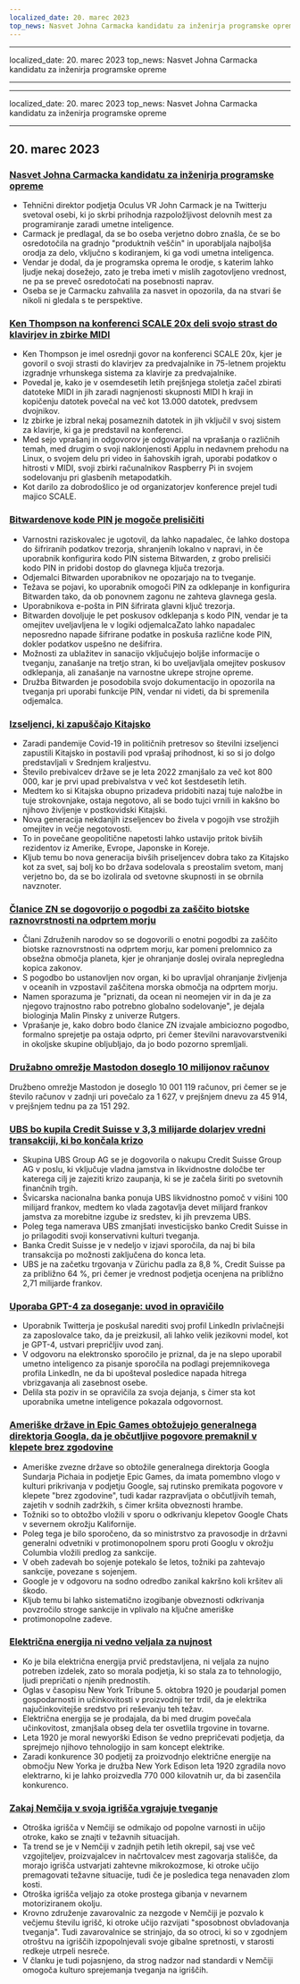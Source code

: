 ```yaml
---
localized_date: 20. marec 2023
top_news: Nasvet Johna Carmacka kandidatu za inženirja programske opreme
---
```


---

localized_date: 20. marec 2023
top_news: Nasvet Johna Carmacka kandidatu za inženirja programske opreme

---

---

localized_date: 20. marec 2023
top_news: Nasvet Johna Carmacka kandidatu za inženirja programske opreme

---



<CallToAction />

<Steps>

## 20. marec 2023

### [Nasvet Johna Carmacka kandidatu za inženirja programske opreme](https://twitter.com/ID_AA_Carmack/status/1637087219591659520?ref=hackernewsgpt.com)

- Tehnični direktor podjetja Oculus VR John Carmack je na Twitterju svetoval osebi, ki jo skrbi prihodnja razpoložljivost delovnih mest za programiranje zaradi umetne inteligence.
- Carmack je predlagal, da se bo oseba verjetno dobro znašla, če se bo osredotočila na gradnjo "produktnih veščin" in uporabljala najboljša orodja za delo, vključno s kodiranjem, ki ga vodi umetna inteligenca.
- Vendar je dodal, da je programska oprema le orodje, s katerim lahko ljudje nekaj dosežejo, zato je treba imeti v mislih zagotovljeno vrednost, ne pa se preveč osredotočati na posebnosti naprav.
- Oseba se je Carmacku zahvalila za nasvet in opozorila, da na stvari še nikoli ni gledala s te perspektive.

### [Ken Thompson na konferenci SCALE 20x deli svojo strast do klavirjev in zbirke MIDI](https://www.youtube.com/watch?v=kaandEt_pKw&ref=hackernewsgpt.com)

- Ken Thompson je imel osrednji govor na konferenci SCALE 20x, kjer je govoril o svoji strasti do klavirjev za predvajalnike in 75-letnem projektu izgradnje vrhunskega sistema za klavirje za predvajalnike.
- Povedal je, kako je v osemdesetih letih prejšnjega stoletja začel zbirati datoteke MIDI in jih zaradi nagnjenosti skupnosti MIDI h kraji in kopičenju datotek povečal na več kot 13.000 datotek, predvsem dvojnikov.
- Iz zbirke je izbral nekaj posameznih datotek in jih vključil v svoj sistem za klavirje, ki ga je predstavil na konferenci.
- Med sejo vprašanj in odgovorov je odgovarjal na vprašanja o različnih temah, med drugim o svoji naklonjenosti Applu in nedavnem prehodu na Linux, o svojem delu pri video in šahovskih igrah, uporabi podatkov o hitrosti v MIDI, svoji zbirki računalnikov Raspberry Pi in svojem sodelovanju pri glasbenih metapodatkih.
- Kot darilo za dobrodošlico je od organizatorjev konference prejel tudi majico SCALE.

### [Bitwardenove kode PIN je mogoče prelisičiti](https://ambiso.github.io/bitwarden-pin/?ref=hackernewsgpt.com)

- Varnostni raziskovalec je ugotovil, da lahko napadalec, če lahko dostopa do šifriranih podatkov trezorja, shranjenih lokalno v napravi, in če uporabnik konfigurira kodo PIN sistema Bitwarden, z grobo prelisiči kodo PIN in pridobi dostop do glavnega ključa trezorja.
- Odjemalci Bitwarden uporabnikov ne opozarjajo na to tveganje.
- Težava se pojavi, ko uporabnik omogoči PIN za odklepanje in konfigurira Bitwarden tako, da ob ponovnem zagonu ne zahteva glavnega gesla.
- Uporabnikova e-pošta in PIN šifrirata glavni ključ trezorja.
- Bitwarden dovoljuje le pet poskusov odklepanja s kodo PIN, vendar je ta omejitev uveljavljena le v logiki odjemalcaZato lahko napadalec neposredno napade šifrirane podatke in poskuša različne kode PIN, dokler podatkov uspešno ne dešifrira.
- Možnosti za ublažitev in sanacijo vključujejo boljše informacije o tveganju, zanašanje na tretjo stran, ki bo uveljavljala omejitev poskusov odklepanja, ali zanašanje na varnostne ukrepe strojne opreme.
- Družba Bitwarden je posodobila svojo dokumentacijo in opozorila na tveganja pri uporabi funkcije PIN, vendar ni videti, da bi spremenila odjemalca.

### [Izseljenci, ki zapuščajo Kitajsko](https://www.persuasion.community/p/leaving-china?ref=hackernewsgpt.com)

- Zaradi pandemije Covid-19 in političnih pretresov so številni izseljenci zapustili Kitajsko in postavili pod vprašaj prihodnost, ki so si jo dolgo predstavljali v Srednjem kraljestvu.
- Število prebivalcev države se je leta 2022 zmanjšalo za več kot 800 000, kar je prvi upad prebivalstva v več kot šestdesetih letih.
- Medtem ko si Kitajska obupno prizadeva pridobiti nazaj tuje naložbe in tuje strokovnjake, ostaja negotovo, ali se bodo tujci vrnili in kakšno bo njihovo življenje v postkovidski Kitajski.
- Nova generacija nekdanjih izseljencev bo živela v pogojih vse strožjih omejitev in večje negotovosti.
- To in povečane geopolitične napetosti lahko ustavijo pritok bivših rezidentov iz Amerike, Evrope, Japonske in Koreje.
- Kljub temu bo nova generacija bivših priseljencev dobra tako za Kitajsko kot za svet, saj bolj ko bo država sodelovala s preostalim svetom, manj verjetno bo, da se bo izolirala od svetovne skupnosti in se obrnila navznoter.

### [Članice ZN se dogovorijo o pogodbi za zaščito biotske raznovrstnosti na odprtem morju](https://apnews.com/article/un-oceans-biodiversity-treaty-0b024fa07e8c1947236d8b8491ebf92c?ref=hackernewsgpt.com)

- Člani Združenih narodov so se dogovorili o enotni pogodbi za zaščito biotske raznovrstnosti na odprtem morju, kar pomeni prelomnico za obsežna območja planeta, kjer je ohranjanje doslej ovirala nepregledna kopica zakonov.
- S pogodbo bo ustanovljen nov organ, ki bo upravljal ohranjanje življenja v oceanih in vzpostavil zaščitena morska območja na odprtem morju.
- Namen sporazuma je "priznati, da ocean ni neomejen vir in da je za njegovo trajnostno rabo potrebno globalno sodelovanje", je dejala biologinja Malin Pinsky z univerze Rutgers.
- Vprašanje je, kako dobro bodo članice ZN izvajale ambiciozno pogodbo, formalno sprejetje pa ostaja odprto, pri čemer številni naravovarstveniki in okoljske skupine obljubljajo, da jo bodo pozorno spremljali.

### [Družabno omrežje Mastodon doseglo 10 milijonov računov](https://mastodon.social/@mastodonusercount/110051957865629817?ref=hackernewsgpt.com)

Družbeno omrežje Mastodon je doseglo 10 001 119 računov, pri čemer se je število računov v zadnji uri povečalo za 1 627, v prejšnjem dnevu za 45 914, v prejšnjem tednu pa za 151 292.

### [UBS bo kupila Credit Suisse v 3,3 milijarde dolarjev vredni transakciji, ki bo končala krizo](https://www.bloomberg.com/news/articles/2023-03-19/ubs-agrees-to-buy-credit-suisse-in-historic-deal-to-end-crisis?ref=hackernewsgpt.com)

- Skupina UBS Group AG se je dogovorila o nakupu Credit Suisse Group AG v poslu, ki vključuje vladna jamstva in likvidnostne določbe ter katerega cilj je zajeziti krizo zaupanja, ki se je začela širiti po svetovnih finančnih trgih.
- Švicarska nacionalna banka ponuja UBS likvidnostno pomoč v višini 100 milijard frankov, medtem ko vlada zagotavlja devet milijard frankov jamstva za morebitne izgube iz sredstev, ki jih prevzema UBS.
- Poleg tega namerava UBS zmanjšati investicijsko banko Credit Suisse in jo prilagoditi svoji konservativni kulturi tveganja.
- Banka Credit Suisse je v nedeljo v izjavi sporočila, da naj bi bila transakcija po možnosti zaključena do konca leta.
- UBS je na začetku trgovanja v Zürichu padla za 8,8 %, Credit Suisse pa za približno 64 %, pri čemer je vrednost podjetja ocenjena na približno 2,71 milijarde frankov.

### [Uporaba GPT-4 za doseganje: uvod in opravičilo](https://twitter.com/brdskggs/status/1637114268876144640?ref=hackernewsgpt.com)

- Uporabnik Twitterja je poskušal narediti svoj profil LinkedIn privlačnejši za zaposlovalce tako, da je preizkusil, ali lahko velik jezikovni model, kot je GPT-4, ustvari prepričljiv uvod zanj.
- V odgovoru na elektronsko sporočilo je priznal, da je na slepo uporabil umetno inteligenco za pisanje sporočila na podlagi prejemnikovega profila LinkedIn, ne da bi upošteval posledice napada hitrega vbrizgavanja ali zasebnost osebe.
- Delila sta poziv in se opravičila za svoja dejanja, s čimer sta kot uporabnika umetne inteligence pokazala odgovornost.

### [Ameriške države in Epic Games obtožujejo generalnega direktorja Googla, da je občutljive pogovore premaknil v klepete brez zgodovine](http://www.fosspatents.com/2023/03/us-states-epic-games-others-accuse.html?ref=hackernewsgpt.com)

- Ameriške zvezne države so obtožile generalnega direktorja Googla Sundarja Pichaia in podjetje Epic Games, da imata pomembno vlogo v kulturi prikrivanja v podjetju Google, saj rutinsko premikata pogovore v klepete "brez zgodovine", tudi kadar razpravljata o občutljivih temah, zajetih v sodnih zadržkih, s čimer kršita obveznosti hrambe.
- Tožniki so to obtožbo vložili v sporu o odkrivanju klepetov Google Chats v severnem okrožju Kalifornije.
- Poleg tega je bilo sporočeno, da so ministrstvo za pravosodje in državni generalni odvetniki v protimonopolnem sporu proti Googlu v okrožju Columbia vložili predlog za sankcije.
- V obeh zadevah bo sojenje potekalo še letos, tožniki pa zahtevajo sankcije, povezane s sojenjem.
- Google je v odgovoru na sodno odredbo zanikal kakršno koli kršitev ali škodo.
- Kljub temu bi lahko sistematično izogibanje obveznosti odkrivanja povzročilo stroge sankcije in vplivalo na ključne ameriške
- protimonopolne zadeve.

### [Električna energija ni vedno veljala za nujnost](https://www.smithsonianmag.com/smart-news/people-had-to-be-convinced-of-the-usefulness-of-electricity-21221094/?ref=hackernewsgpt.com)

- Ko je bila električna energija prvič predstavljena, ni veljala za nujno potreben izdelek, zato so morala podjetja, ki so stala za to tehnologijo, ljudi prepričati o njenih prednostih.
- Oglas v časopisu New York Tribune 5. oktobra 1920 je poudarjal pomen gospodarnosti in učinkovitosti v proizvodnji ter trdil, da je elektrika najučinkovitejše sredstvo pri reševanju teh težav.
- Električna energija se je prodajala, da bi med drugim povečala učinkovitost, zmanjšala obseg dela ter osvetlila trgovine in tovarne.
- Leta 1920 je moral newyorški Edison še vedno prepričevati podjetja, da sprejmejo njihovo tehnologijo in sam koncept elektrike.
- Zaradi konkurence 30 podjetij za proizvodnjo električne energije na območju New Yorka je družba New York Edison leta 1920 zgradila novo elektrarno, ki je lahko proizvedla 770 000 kilovatnih ur, da bi zasenčila konkurenco.

### [Zakaj Nemčija v svoja igrišča vgrajuje tveganje](https://www.theguardian.com/world/2021/oct/24/why-germany-is-building-risk-into-its-playgrounds?ref=hackernewsgpt.com)

- Otroška igrišča v Nemčiji se odmikajo od popolne varnosti in učijo otroke, kako se znajti v težavnih situacijah.
- Ta trend se je v Nemčiji v zadnjih petih letih okrepil, saj vse več vzgojiteljev, proizvajalcev in načrtovalcev mest zagovarja stališče, da morajo igrišča ustvarjati zahtevne mikrokozmose, ki otroke učijo premagovati težavne situacije, tudi če je posledica tega nenavaden zlom kosti.
- Otroška igrišča veljajo za otoke prostega gibanja v nevarnem motoriziranem okolju.
- Krovno združenje zavarovalnic za nezgode v Nemčiji je pozvalo k večjemu številu igrišč, ki otroke učijo razvijati "sposobnost obvladovanja tveganja". Tudi zavarovalnice se strinjajo, da so otroci, ki so v zgodnjem otroštvu na igriščih izpopolnjevali svoje gibalne spretnosti, v starosti redkeje utrpeli nesreče.
- V članku je tudi pojasnjeno, da strog nadzor nad standardi v Nemčiji omogoča kulturo sprejemanja tveganja na igriščih.

</Steps>

